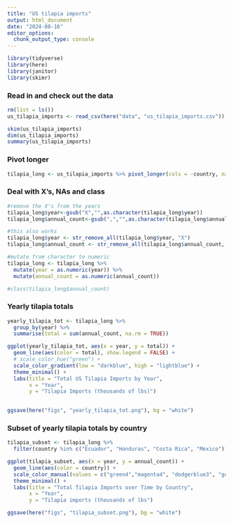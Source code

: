 ```yaml
---
title: "US tilapia imports"
output: html_document
date: "2024-08-16"
editor_options: 
  chunk_output_type: console
---
```


```r
library(tidyverse)
library(here)
library(janitor)
library(skimr)
```

### Read in and check out the data

```r
rm(list = ls())
us_tilapia_imports <- read_csv(here("data", "us_tilapia_imports.csv"))
```

```r
skim(us_tilapia_imports)
dim(us_tilapia_imports)
summary(us_tilapia_imports)
```

### Pivot longer

```r
tilapia_long <- us_tilapia_imports %>% pivot_longer(cols = -country, names_to = "year", values_to = "annual_count")
```

### Deal with X's, NAs and class 

```r
#remove the X's from the years
tilapia_long$year<-gsub("X","",as.character(tilapia_long$year))
tilapia_long$annual_count<-gsub(",","",as.character(tilapia_long$annual_count))

#this also works
tilapia_long$year <- str_remove_all(tilapia_long$year, "X")
tilapia_long$annual_count <- str_remove_all(tilapia_long$annual_count, ",")

#mutate from character to numeric
tilapia_long <- tilapia_long %>% 
  mutate(year = as.numeric(year)) %>% 
  mutate(annual_count = as.numeric(annual_count))

#class(tilapia_long$annual_count)
```

### Yearly tilapia totals

```r
yearly_tilapia_tot <- tilapia_long %>% 
  group_by(year) %>% 
  summarise(total = sum(annual_count, na.rm = TRUE))
```

```r
ggplot(yearly_tilapia_tot, aes(x = year, y = total)) +
  geom_line(aes(color = total), show.legend = FALSE) +
  # scale_color_hue("green") +
  scale_color_gradient(low = "darkblue", high = "lightblue") +
  theme_minimal() +
  labs(title = "Total US Tilapia Imports by Year",
       x = "Year",
       y = "Tilapia Imports (thousands of lbs)")
  
```

```r
ggsave(here("figs", "yearly_tilapia_tot.png"), bg = "white")
```

### Subset of yearly tilapia totals by country

```r
tilapia_subset <- tilapia_long %>% 
  filter(country %in% c("Ecuador", "Honduras", "Costa Rica", "Mexico"))
```

```r
ggplot(tilapia_subset, aes(x = year, y = annual_count)) +
  geom_line(aes(color = country)) +
  scale_color_manual(values = c("green4","magenta4", "dodgerblue3", "gold2")) +
  theme_minimal() +
  labs(title = "Total Tilapia Imports over Time by Country",
       x = "Year",
       y = "Tilapia imports (thousands of lbs")
```

```r
ggsave(here("figs", "tilapia_subset.png"), bg = "white")
```

